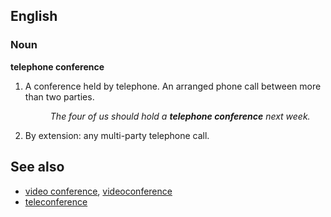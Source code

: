 ==English==
===Noun===
'''telephone conference'''

# A conference held by telephone. An arranged phone call between more than two parties.
#:''The four of us should hold a '''telephone conference''' next week.''
# By extension: any multi-party telephone call.

==See also==
*[[video conference]], [[videoconference]]
*[[teleconference]]

{{Category:business}} {{Category:communications}}